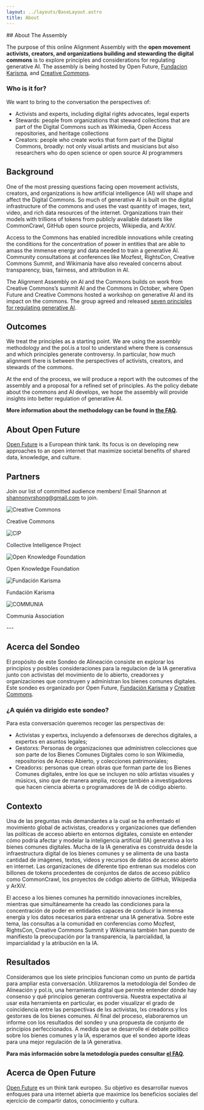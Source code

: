 ```yaml
---
layout: ../layouts/BaseLayout.astro
title: About
---
```


<Markdown>
## About The Assembly

The purpose of this online Alignment Assembly with the **open movement activists, creators, and organizations building and stewarding the digital commons** is to explore principles and considerations for regulating generative AI. The assembly is being hosted by Open Future, [Fundacion Karisma](https://karisma.org.co), and [Creative Commons](https://creativecommons.org).


### Who is it for?
We want to bring to the conversation the perspectives of:
- Activists and experts, including digital rights advocates, legal experts
- Stewards: people from organizations that steward collections that are part of the Digital Commons such as Wikimedia, Open Access repositories, and heritage collections
- Creators: people who create works that form part of  the Digital Commons, broadly: not only visual artists and musicians but also researchers who do open science or open source AI programmers

## Background

One of the most pressing questions facing open movement activists, creators, and organizations is how artificial intelligence (AI) will shape and affect the Digital Commons. So much of generative AI is built on the digital infrastructure of the commons and uses the vast quantity of images, text, video, and rich data resources of the internet. Organizations train their models with trillions of tokens from publicly available datasets like CommonCrawl, GitHub open source projects, Wikipedia, and ArXiV.

Access to the Commons has enabled incredible innovations while creating the conditions for the concentration of power in entities that are able to amass the immense energy and data needed to train a generative AI. Community consultations at conferences like Mozfest, RightsCon, Creative Commons Summit, and Wikimania have also revealed concerns about transparency, bias, fairness, and attribution in AI.

The Alignment Assembly on AI and the Commons builds on work from Creative Commons’s summit AI and the Commons in October, where Open Future and Creative Commons hosted a workshop on generative AI and its impact on the commons. The group agreed and released [seven principles for regulating generative AI](https://creativecommons.org/2023/10/07/making-ai-work-for-creators-and-the-commons/).

## Outcomes

We treat the principles as a starting point. We are using the assembly methodology and the pol.is a tool to understand where there is consensus and which principles generate controversy. In particular, how much alignment there is between the perspectives of activists, creators, and stewards of the commons.

At the end of the process, we will produce a report with the outcomes of the assembly and a proposal for a refined set of principles. As the policy debate about the commons and AI develops, we hope the assembly will provide insights into better regulation of generative AI.

**More information about the methodology can be found in [the FAQ](/faq).**

## About Open Future

[Open Future](https://openfuture.eu/about/) is a European think tank. Its focus is on developing new approaches to an open internet that maximize societal benefits of shared data, knowledge, and culture.

## Partners 

Join our list of committed audience members! Email Shannon at shannonyrshong@gmail.com to join. 
</markdown>

<html>
<div class="logo-container">
  <!-- Creative Commons -->
  <div>
    <img src="https://mirrors.creativecommons.org/presskit/icons/heart.black.png" alt="Creative Commons">
    <p> Creative Commons </p>
  </div>

  <!-- Collective Intelligence Project -->
  <div>
    <img src="https://images.squarespace-cdn.com/content/631d02b2dfa9482a32db47ec/f8ea76e5-efa3-4a74-93f7-a67c206d1f5d/Screen+Shot+2023-04-04+at+12.36.35+PM.png?format=1500w&content-type=image%2Fpng" alt="CIP">
    <p> Collective Intelligence Project </a>
  </div>

  <!-- Open Knowledge Foundation -->
  <div>
    <img src="https://okfn.org/assets/img/OKF-logo-white-background.png.jpg" alt="Open Knowledge Foundation">
    <p>Open Knowledge Foundation</p>
  </div>

  <!-- Karisma Foundation -->
  <div>
    <img src="https://ooni.org/partners/karisma-foundation/images/logo-karisma.png" alt="Fundación Karisma">
    <p>Fundación Karisma</p>
  </div>

  <!-- COMMUNIA -->
  <div>
    <img src="https://communia-association.org/wp-content/uploads/2022/07/cropped-communia-logo-round.png" alt="COMMUNIA">
    <p>Communia Association</p>
  </div>


</div>

</body>
</html>

<markdown>
---

## Acerca del Sondeo
El propósito de este Sondeo de Alineación consiste en explorar los principios y posibles consideraciones para la regulacion de la IA generativa junto con activistas del movimiento de lo abierto, creadorxes y organizaciones que construyen y administran los bienes comunes digitales. Este sondeo es organizado por Open Future, [Fundación Karisma](https://karisma.org.co) y [Creative Commons](https://creativecommons.org).

### ¿A quién va dirigido este sondeo?
Para esta conversación queremos recoger las perspectivas de:
- Activistas y expertxs, incluyendo a defensorxes de derechos digitales, a expertxs en asuntos legales;
- Gestorxs: Personas de organizaciones que administren colecciones que son parte de los Bienes Comunes Digitales como lo son Wikimedia, repositorios de Acceso Abierto, y colecciones patrimoniales;
- Creadorxs: personas que crean obras que  forman parte de los Bienes Comunes digitales, entre los que se incluyen no sólo artistas visuales y músicxs, sino que de manera amplia, recoge también a investigadores que hacen ciencia abierta o programadores de IA de código abierto.

## Contexto
Una de las preguntas más demandantes a la cual se ha enfrentado el movimiento global de activistas, creadorxs y organizaciones que defienden las políticas de acceso abierto en entornos digitales, consiste en entender cómo podría afectar  y modelar la inteligencia artificial (IA) generativa a los bienes comunes digitales. Mucha de la IA generativa es construída desde la infraestructura digital de los bienes comunes y se alimenta de una basta cantidad de imágenes, textos, videos y recursos de datos de acceso abierto en internet. Las organizaciones de diferente tipo entrenan sus modelos con billones de tokens procedentes de conjuntos de datos de acceso público como CommonCrawl, los proyectos de código abierto de GitHub, Wikipedia y ArXiV.

El acceso a los bienes comunes ha permitido innovaciones increíbles, mientras que simultáneamente ha creado las condiciones para la concentración de poder en entidades capaces de conducir la inmensa energía y los datos necesarios para entrenar una IA generativa. Sobre este tema, las consultas a la comunidad en conferencias como Mozfest, RightsCon, Creative Commons Summit y Wikimania también han puesto de manifiesto la preocupación por la transparencia, la parcialidad, la imparcialidad y la atribución en la IA.

## Resultados
Consideramos que los siete principios funcionan como un punto de partida para ampliar esta conversación. Utilizaremos la metodología del Sondeo de Alineación y pol.is, una herramienta digital que permite entender dónde hay consenso y qué principios generan controversia. Nuestra expectativa al usar esta herramienta en particular, es poder visualizar el grado de coincidencia entre las perspectivas de lxs activistas, lxs creadorxs y los gestorxes de los bienes comunes.
Al final del proceso, elaboraremos un informe con los resultados del sondeo y una propuesta de conjunto de principios perfeccionados. A medida que se desarrolle el debate político sobre los bienes comunes y la IA, esperamos que el sondeo aporte ideas para una mejor regulación de la IA generativa.

**Para más información sobre la metodología puedes consultar [el FAQ](/faq).**

## Acerca de Open Future
[Open Future](https://openfuture.eu/about/) es un think tank europeo. Su objetivo es desarrollar nuevos enfoques para una internet abierta que maximice los beneficios sociales del ejercicio de compartir datos, conocimiento y cultura.

</Markdown>

